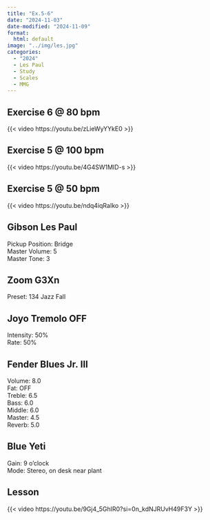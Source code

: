 ```yaml
---
title: "Ex.5-6"
date: "2024-11-03"
date-modified: "2024-11-09"
format: 
  html: default
image: "../img/les.jpg"
categories:
  - "2024"
  - Les Paul
  - Study
  - Scales
  - MMG
---
```


## Exercise 6 \@ 80 bpm

{{< video https://youtu.be/zLieWyYYkE0 >}}

## Exercise 5 \@ 100 bpm

{{< video https://youtu.be/4G4SW1MID-s >}}

## Exercise 5 \@ 50 bpm

{{< video https://youtu.be/ndq4iqRaIko >}}

## Gibson Les Paul

Pickup Position: Bridge\
Master Volume: 5\
Master Tone: 3

## Zoom G3Xn

Preset: 134 Jazz Fall

## Joyo Tremolo OFF

Intensity: 50%\
Rate: 50%

## Fender Blues Jr. III

Volume: 8.0\
Fat: OFF\
Treble: 6.5\
Bass: 6.0\
Middle: 6.0\
Master: 4.5\
Reverb: 5.0

## Blue Yeti

Gain: 9 o'clock\
Mode: Stereo, on desk near plant

## Lesson

{{< video https://youtu.be/9Gj4_5GhIR0?si=0n_kdNJRUvH49F3Y >}}
